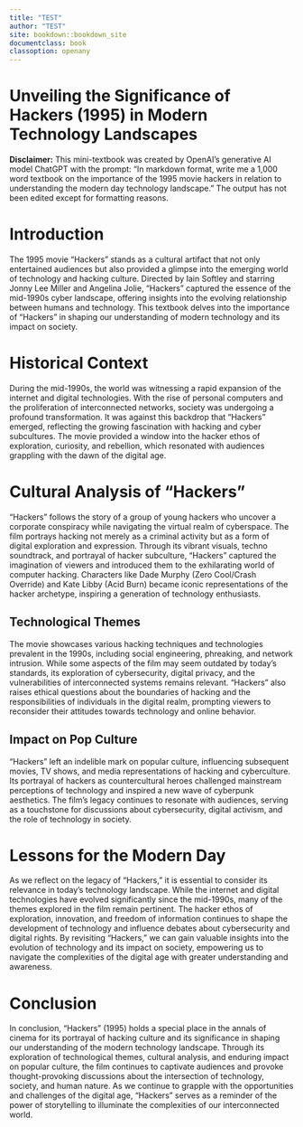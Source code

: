 ```yaml
---
title: "TEST"
author: "TEST"
site: bookdown::bookdown_site
documentclass: book
classoption: openany
---
```


# Unveiling the Significance of Hackers (1995) in Modern Technology Landscapes

**Disclaimer:** This mini-textbook was created by OpenAI's generative AI model ChatGPT with the prompt: "In markdown format, write me a 1,000 word textbook on the importance of the 1995 movie hackers in relation to understanding the modern day technology landscape." The output has not been edited except for formatting reasons.

# Introduction
The 1995 movie "Hackers" stands as a cultural artifact that not only entertained audiences but also provided a glimpse into the emerging world of technology and hacking culture. Directed by Iain Softley and starring Jonny Lee Miller and Angelina Jolie, "Hackers" captured the essence of the mid-1990s cyber landscape, offering insights into the evolving relationship between humans and technology. This textbook delves into the importance of "Hackers" in shaping our understanding of modern technology and its impact on society.

# Historical Context
During the mid-1990s, the world was witnessing a rapid expansion of the internet and digital technologies. With the rise of personal computers and the proliferation of interconnected networks, society was undergoing a profound transformation. It was against this backdrop that "Hackers" emerged, reflecting the growing fascination with hacking and cyber subcultures. The movie provided a window into the hacker ethos of exploration, curiosity, and rebellion, which resonated with audiences grappling with the dawn of the digital age.

# Cultural Analysis of "Hackers"
"Hackers" follows the story of a group of young hackers who uncover a corporate conspiracy while navigating the virtual realm of cyberspace. The film portrays hacking not merely as a criminal activity but as a form of digital exploration and expression. Through its vibrant visuals, techno soundtrack, and portrayal of hacker subculture, "Hackers" captured the imagination of viewers and introduced them to the exhilarating world of computer hacking. Characters like Dade Murphy (Zero Cool/Crash Override) and Kate Libby (Acid Burn) became iconic representations of the hacker archetype, inspiring a generation of technology enthusiasts.

## Technological Themes
The movie showcases various hacking techniques and technologies prevalent in the 1990s, including social engineering, phreaking, and network intrusion. While some aspects of the film may seem outdated by today's standards, its exploration of cybersecurity, digital privacy, and the vulnerabilities of interconnected systems remains relevant. "Hackers" also raises ethical questions about the boundaries of hacking and the responsibilities of individuals in the digital realm, prompting viewers to reconsider their attitudes towards technology and online behavior.

## Impact on Pop Culture
"Hackers" left an indelible mark on popular culture, influencing subsequent movies, TV shows, and media representations of hacking and cyberculture. Its portrayal of hackers as countercultural heroes challenged mainstream perceptions of technology and inspired a new wave of cyberpunk aesthetics. The film's legacy continues to resonate with audiences, serving as a touchstone for discussions about cybersecurity, digital activism, and the role of technology in society.

# Lessons for the Modern Day
As we reflect on the legacy of "Hackers," it is essential to consider its relevance in today's technology landscape. While the internet and digital technologies have evolved significantly since the mid-1990s, many of the themes explored in the film remain pertinent. The hacker ethos of exploration, innovation, and freedom of information continues to shape the development of technology and influence debates about cybersecurity and digital rights. By revisiting "Hackers," we can gain valuable insights into the evolution of technology and its impact on society, empowering us to navigate the complexities of the digital age with greater understanding and awareness.

# Conclusion
In conclusion, "Hackers" (1995) holds a special place in the annals of cinema for its portrayal of hacking culture and its significance in shaping our understanding of the modern technology landscape. Through its exploration of technological themes, cultural analysis, and enduring impact on popular culture, the film continues to captivate audiences and provoke thought-provoking discussions about the intersection of technology, society, and human nature. As we continue to grapple with the opportunities and challenges of the digital age, "Hackers" serves as a reminder of the power of storytelling to illuminate the complexities of our interconnected world.
